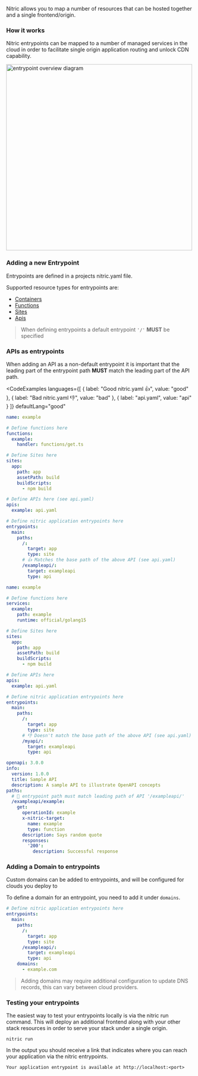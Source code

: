 Nitric allows you to map a number of resources that can be hosted together and a single frontend/origin.

### How it works

Nitric entrypoints can be mapped to a number of managed services in the cloud in order to facilitate single origin application routing
and unlock CDN capability.

<img
  src="../assets/img/nitric-entrypoints.svg"
  height="500"
  alt="entrypoint overview diagram"
/>

### Adding a new Entrypoint

Entrypoints are defined in a projects nitric.yaml file.

Supported resource types for entrypoints are:

- [Containers](./containers)
- [Functions](./functions)
- [Sites](./sites)
- [Apis](./api-gateways)

> When defining entrypoints a default entrypoint `'/'` **MUST** be specified

### APIs as entrypoints

When adding an API as a non-default entrypoint it is important that the leading part of the entrypoint path **MUST** match the leading part of the API path.

<CodeExamples
languages={[
	{
		label: "Good nitric.yaml 👍",
		value: "good"
	},
	{
		label: "Bad nitric.yaml 👎",
		value: "bad"
	},
  {
		label: "api.yaml",
		value: "api"
	}
	]}
	defaultLang="good"
>
<CodeExample lang="good">

```yaml
name: example

# Define functions here
functions:
  example:
    handler: functions/get.ts

# Define Sites here
sites:
  app:
    path: app
    assetPath: build
    buildScripts:
      - npm build

# Define APIs here (see api.yaml)
apis: 
  example: api.yaml

# Define nitric application entrypoints here
entrypoints:
  main:
    paths:
      /:
        target: app
        type: site
      # 👍 Matches the base path of the above API (see api.yaml)
      /exampleapi/:
        target: exampleapi
        type: api
```

</CodeExample>
<CodeExample lang="bad">

```yaml
name: example

# Define functions here
services:
  example:
    path: example
    runtime: official/golang15

# Define Sites here
sites:
  app:
    path: app
    assetPath: build
    buildScripts:
      - npm build

# Define APIs here
apis: 
  example: api.yaml

# Define nitric application entrypoints here
entrypoints:
  main:
    paths:
      /:
        target: app
        type: site
      # 👎 Doesn't match the base path of the above API (see api.yaml)
      /myapi/:
        target: exampleapi
        type: api
```

</CodeExample>

<CodeExample lang="api">

```yaml
openapi: 3.0.0
info:
  version: 1.0.0
  title: Sample API
  description: A sample API to illustrate OpenAPI concepts
paths:
  # 👀 entrypoint path must match leading path of API '/exampleapi/'
  /exampleapi/example:
    get:
      operationId: example
      x-nitric-target:
        name: example
        type: function
      description: Says random quote
      responses:
        '200':
          description: Successful response
```

</CodeExample>

</CodeExamples>

### Adding a Domain to entrypoints

Custom domains can be added to entrypoints, and will be configured for clouds you deploy to

To define a domain for an entrypoint, you need to add it under `domains`.

```yaml
# Define nitric application entrypoints here
entrypoints:
  main:
    paths:
      /:
        target: app
        type: site
      /exampleapi/:
        target: exampleapi
        type: api
    domains:
      - example.com
```

> Adding domains may require additional configuration to update DNS records, this can vary between cloud providers.

### Testing your entrypoints

The easiest way to test your entrypoints locally is via the nitric run command. This will deploy an additional frontend along with your other stack
resources in order to serve your stack under a single origin.

`nitric run`

In the output you should receive a link that indicates where you can reach your application via the nitric entrypoints.

`Your application entrypoint is available at http://localhost:<port>`
